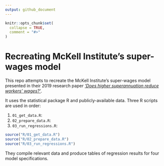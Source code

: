 ```yaml
---
output: github_document
---
```


<!-- README.md is generated from README.Rmd. Please edit that file -->

```r
knitr::opts_chunk$set(
  collapse = TRUE,
  comment = "#>"
)
```


# Recreating McKell Institute's super-wages model

This repo attempts to recreate the McKell Institute's super-wages model presented in their 2019 research paper [_'Does higher superannuation reduce workers’ wages?'_](https://mckellinstitute.org.au/app/uploads/Does-higher-superannuation-reduce-wages.pdf). 

It uses the statistical package R and publicly-available data. Three R scripts are used in order:

1. `01_get_data.R`:  
2. `02_prepare_data.R`: 
3. `03_run_regressions.R`: 

```r
source("R/01_get_data.R")
source("R/02_prepare_data.R")
source("R/03_run_regressions.R")
```

They compile relevant data and produce tables of regression results for four model specifications.


